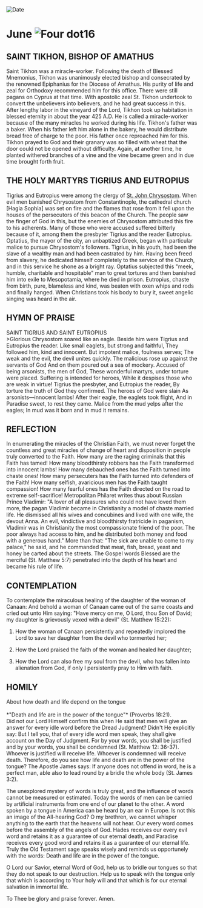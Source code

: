 
<RunningHead />
<Image src="/title-imprint.png" height={68} width={50} alt="Date" className="title-imprint"/>

# <div id="date">June <Image className="four-dot" src="/four-dot.png" height={15} width={15} alt="Four dot" />16</div>

## SAINT TIKHON, BISHOP OF AMATHUS

Saint Tikhon was a miracle-worker. Following the death of Blessed Mnemonius, Tikhon was unanimously elected bishop and consecrated by the renowned Epiphanius for the Diocese of Amathus. His purity of life and zeal for Orthodoxy recommended him for this office. There were still pagans on Cyprus at that time. With apostolic zeal St. Tikhon undertook to convert the unbelievers into believers, and he had great success in this. After lengthy labor in the vineyard of the Lord, Tikhon took up habitation in blessed eternity in about the year 425 A.D. He is called a miracle-worker because of the many miracles he worked during his life. Tikhon's father was a baker. When his father left him alone in the bakery, he would distribute bread free of charge to the poor. His father once reproached him for this. Tikhon prayed to God and their granary was so filled with wheat that the door could not be opened without difficulty. Again, at another time, he planted withered branches of a vine and the vine became green and in due time brought forth fruit.

## THE HOLY MARTYRS TIGRIUS AND EUTROPIUS

Tigrius and Eutropius were among the clergy of [St. John Chrysostom](/november/13th). When evil men banished Chrysostom from Constantinople, the cathedral church [Hagia Sophia] was set on fire and the flames that rose from it fell upon the houses of the persecutors of this beacon of the Church. The people saw the finger of God in this, but the enemies of Chrysostom attributed this fire to his adherents. Many of those who were accused suffered bitterly because of it, among them the presbyter Tigrius and the reader Eutropius. Optatius, the mayor of the city, an unbaptized Greek, began with particular malice to pursue Chrysostom's followers. Tigrius, in his youth, had been the slave of a wealthy man and had been castrated by him. Having been freed from slavery, he dedicated himself completely to the service of the Church, and in this service he shone as a bright ray. Optatius subjected this "meek, humble, charitable and hospitable" man to great tortures and then banished him into exile to Mesopotamia, where he died in prison. Eutropius, chaste from birth, pure, blameless and kind, was beaten with oxen whips and rods and finally hanged. When Christians took his body to bury it, sweet angelic singing was heard in the air.


## HYMN OF PRAISE
<div style={{textAlign:'center', color:'crimson', fontWeight:'bold'}}>
SAINT TIGRIUS AND SAINT EUTROPIUS
</div>
>Glorious Chrysostom soared like an eagle.  
Beside him were Tigrius and Eutropius the reader.  
Like small eaglets, but strong and faithful,  
They followed him, kind and innocent.  
But impotent malice, foulness serves;  
The weak and the evil, the devil unites quickly.  
The malicious rose up against the servants of God  
And on them poured out a sea of mockery.  
Accused of being arsonists, the men of God,  
These wonderful martyrs, under torture were placed.  
Suffering is intended for heroes,  
While it despises those who are weak in virtue!  
Tigrius the presbyter, and Eutropius the reader,  
By torture the truth of God they confirmed.  
The heroes of God were slain  
As arsonists—innocent lambs!  
After their eagle, the eaglets took flight,  
And in Paradise sweet, to rest they came.  
Malice from the mud yelps after the eagles;  
In mud was it born and in mud it remains.  

## REFLECTION

In enumerating the miracles of the Christian Faith, we must never forget the countless and great miracles of change of heart and disposition in people truly converted to the Faith. How many are the raging criminals that this Faith has tamed! How many bloodthirsty robbers has the Faith transformed into innocent lambs! How many debauched ones has the Faith turned into chaste ones! How many persecuters has the Faith turned into defenders of the Faith! How many selfish, avaricious men has the Faith taught compassion! How many fearful ones has the Faith directed on the road to extreme self-sacrifice! Metropolitan Philaret writes thus about Russian Prince Vladimir: "A lover of all pleasures who could not have loved them more, the pagan Vladimir became in Christianity a model of chaste married life. He dismissed all his wives and concubines and lived with one wife, the devout Anna. An evil, vindictive and bloodthirsty fratricide in paganism, Vladimir was in Christianity the most compassionate friend of the poor. The poor always had access to him, and he distributed both money and food with a generous hand." More than that: "The sick are unable to come to my palace," he said, and he commanded that meat, fish, bread, yeast and honey be carted about the streets. The Gospel words Blessed are the merciful (St. Matthew 5:7) penetrated into the depth of his heart and became his rule of life.

## CONTEMPLATION

To contemplate the miraculous healing of the daughter of the woman of Canaan: And behold a woman of Canaan came out of the same coasts and cried out unto Him saying: "Have mercy on me, O Lord, thou Son of David; my daughter is grievously vexed with a devil" (St. Matthew 15:22):

1. How the woman of Canaan persistently and repeatedly implored the Lord to save her daughter from the devil who tormented her;

2. How the Lord praised the faith of the woman and healed her daughter;

3. How the Lord can also free my soul from the devil, who has fallen into alienation from God, if only I persistently pray to Him with faith.


## HOMILY
<div style={{textAlign:'center', color:'crimson', fontWeight:'bold'}}>
About how death and life depend on the tongue
</div>
<br />
<div style={{textAlign:'right'}}>
*"Death and life are in the power of the tongue"* (Proverbs 18:21).
</div>
Did not our Lord Himself confirm this when He said that men will give an answer for every idle word before the Dread Judgment? Didn't He explicitly say: But I tell you, that of every idle word men speak, they shall give account on the Day of Judgment. For by your words, you shall be justified and by your words, you shall be condemned (St. Matthew 12: 36-37). Whoever is justified will receive life. Whoever is condemned will receive death. Therefore, do you see how life and death are in the power of the tongue? The Apostle James says: If anyone does not offend in word, he is a perfect man, able also to lead round by a bridle the whole body (St. James 3:2).

The unexplored mystery of words is truly great, and the influence of words cannot be measured or estimated. Today the words of men can be carried by artificial instruments from one end of our planet to the other. A word spoken by a tongue in America can be heard by an ear in Europe. Is not this an image of the All-hearing God? O my brethren, we cannot whisper anything to the earth that the heavens will not hear. Our every word comes before the assembly of the angels of God. Hades receives our every evil word and retains it as a guarantee of our eternal death, and Paradise receives every good word and retains it as a guarantee of our eternal life. Truly the Old Testament sage speaks wisely and reminds us opportunely with the words: Death and life are in the power of the tongue.

O Lord our Savior, eternal Word of God, help us to bridle our tongues so that they do not speak to our destruction. Help us to speak with the tongue only that which is according to Your holy will and that which is for our eternal salvation in immortal life.

To Thee be glory and praise forever. Amen.